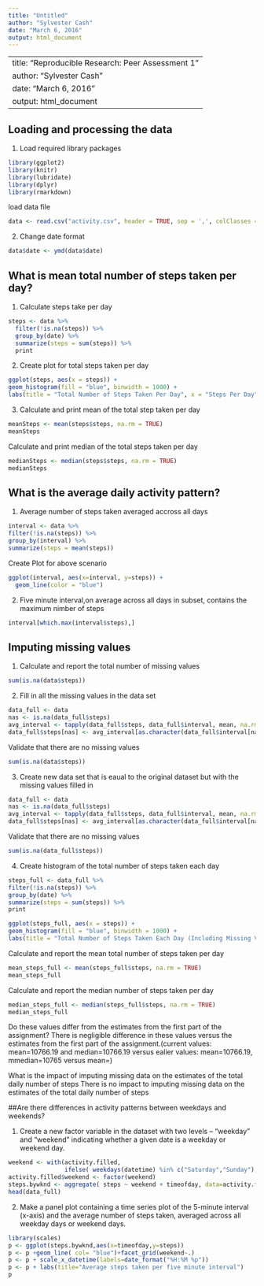 ---
title: "Untitled"
author: "Sylvester Cash"
date: "March 6, 2016"
output: html_document
---

---
title: "Reproducible Research: Peer Assessment 1"
author: "Sylvester Cash"
date: "March 6, 2016"
output: html_document
---

## Loading and processing the data

1. Load required library packages
```{r, echo=TRUE}
library(ggplot2)
library(knitr)
library(lubridate)
library(dplyr)
library(rmarkdown)
```

load data file
```{r, echo=TRUE}
data <- read.csv("activity.csv", header = TRUE, sep = ',', colClasses = c("numeric", "character", "integer"))
```

2. Change date format 
```{r, echo=TRUE}
data$date <- ymd(data$date)
```

## What is mean total number of steps taken per day?

1. Calculate steps take per day
```{r, echo=TRUE}
steps <- data %>%
  filter(!is.na(steps)) %>%
  group_by(date) %>%
  summarize(steps = sum(steps)) %>%
  print
```

2. Create plot for total steps taken per day
```{r, echo=TRUE}
ggplot(steps, aes(x = steps)) +
geom_histogram(fill = "blue", binwidth = 1000) +
labs(title = "Total Number of Steps Taken Per Day", x = "Steps Per Day", y = "Frequency")
```

3. Calculate and print mean of the total step taken per day
```{r, echo=TRUE}
meanSteps <- mean(steps$steps, na.rm = TRUE)
meanSteps
```

Calculate and print median of the total steps taken per day
```{r, echo=TRUE}
medianSteps <- median(steps$steps, na.rm = TRUE)
medianSteps
```

## What is the average daily activity pattern?

1. Average number of steps taken averaged accross all days
```{r, echo=TRUE}
interval <- data %>%
filter(!is.na(steps)) %>%
group_by(interval) %>%
summarize(steps = mean(steps))
```

Create Plot for above scenario
```{r, echo=TRUE}
ggplot(interval, aes(x=interval, y=steps)) +
  geom_line(color = "blue")
```

2. Five minute interval,on average across all days in subset, contains the maximum nimber of steps
```{r, echo=TRUE}
interval[which.max(interval$steps),]
```

## Imputing missing values

1. Calculate and report the total number of missing values
```{r, echo=TRUE}
sum(is.na(data$steps))
```

2. Fill in all the missing values in the data set
```{r, echo=TRUE}
data_full <- data
nas <- is.na(data_full$steps)
avg_interval <- tapply(data_full$steps, data_full$interval, mean, na.rm=TRUE, simplify=TRUE)
data_full$steps[nas] <- avg_interval[as.character(data_full$interval[nas])]
```

Validate that there are no missing values
```{r, echo=TRUE}
sum(is.na(data$steps))
```

3. Create new data set that is eaual to the original dataset but with the missing values filled in
```{r, echo=TRUE}
data_full <- data
nas <- is.na(data_full$steps)
avg_interval <- tapply(data_full$steps, data_full$interval, mean, na.rm=TRUE, simplify=TRUE)
data_full$steps[nas] <- avg_interval[as.character(data_full$interval[nas])]
```

Validate that there are no missing values
```{r, echo=TRUE}
sum(is.na(data_full$steps))
```

4. Create histogram of the total number of steps taken each day 
```{r, echo=TRUE}
steps_full <- data_full %>%
filter(!is.na(steps)) %>%
group_by(date) %>%
summarize(steps = sum(steps)) %>%
print

ggplot(steps_full, aes(x = steps)) +
geom_histogram(fill = "blue", binwidth = 1000) +
labs(title = "Total Number of Steps Taken Each Day (Including Missing Values)", x = "Steps Per day", y = "Frequency")
```

Calculate and report the mean total number of steps taken per day
```{r, echo=TRUE}
mean_steps_full <- mean(steps_full$steps, na.rm = TRUE)
mean_steps_full
```

Calculate and report the median number of steps taken per day
```{r, echo=TRUE}
median_steps_full <- median(steps_full$steps, na.rm = TRUE)
median_steps_full
```

Do these values differ from the estimates from the first part of the assignment?
There is negligible difference in these values versus the estimates from the first part of the assignment.(current values: mean=10766.19 and median=10766.19 versus ealier values: mean=10766.19, mmedian=10765 versus mean=)

What is the impact of imputing missing data on the estimates of the total daily number of steps
There is no impact to imputing missing data on the estimates of the total daily number of steps

##Are there differences in activity patterns between weekdays and weekends?

1. Create a new factor variable in the dataset with two levels – “weekday” and “weekend” indicating whether a given date is a weekday or weekend day.

```{r, echo=TRUE}
weekend <- with(activity.filled, 
                ifelse( weekdays(datetime) %in% c("Saturday","Sunday"),"weekend","weekday"))
activity.filled$weekend <- factor(weekend)
steps.bywknd <- aggregate( steps ~ weekend + timeofday, data=activity.filled,FUN = mean)
head(data_full)
```

2. Make a panel plot containing a time series plot of the 5-minute interval (x-axis) and the average number of steps taken, averaged across all weekday days or weekend days. 

```{r, echo=TRUE}
library(scales)
p <- ggplot(steps.bywknd,aes(x=timeofday,y=steps))
p <- p +geom_line( col= "blue")+facet_grid(weekend~.)
p <- p + scale_x_datetime(labels=date_format("%H:%M %p"))
p <- p + labs(title="Average steps taken per five minute interval")
p
```
